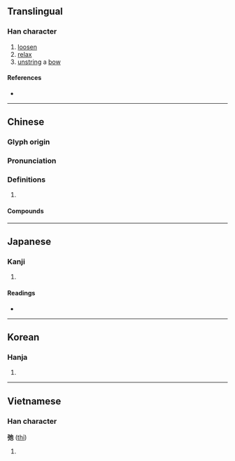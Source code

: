 {{character info/new}}
==Translingual==

===Han character===
{{Han char|rn=57|rad=弓|as=03|sn=6|four=14212|canj=NPD|ids=⿰弓也}}

# [[loosen]]
# [[relax]]
# [[unstring]] a [[bow]]

====References====
* {{Han ref|kx=0357.060|dkj=09724|dj=0673.140|hdz=20991.130|uh=5F1B|ud=24347|bh=A6A2|bd=42658}}

----

==Chinese==
{{zh-forms}}

===Glyph origin===
{{Han etym}}

===Pronunciation===
{{zh-pron
|m=chí
|c=ci2,ci4
|mn=tw,xm,zz:sí/qz,xm,zz:tî
|mn_note=sí - literary (Xiamen, Zhangzhou); tî - vernacular (俗) (Xiamen, Zhangzhou)
|mc=y
|oc=y
|cat=
}}

===Definitions===
{{zh-hanzi}}

# {{rfdef|zh}}

====Compounds====
{{zh-der|一弛一張|一張一弛|厥弛|外弛內張|廢弛|弛廢|弛張|弛禁|弛緩|張弛|懈弛|放蕩弛縱|澆弛|簡弛|綱紀廢弛|色衰愛弛|跅弛|鬆弛}}

----

==Japanese==

===Kanji===
{{ja-kanji|grade=|rs=弓03}}

# {{defn|lang=ja|sort=弓03}}

====Readings====
* {{ja-readings
|goon=し
|kanon=し
|kanyoon=ち
|kun=たる-む, たる-める, たゆ-む, ゆる-む, ゆる-み
}}

----

==Korean==

===Hanja===
{{ko-hanja|hangeul=[[이]], [[치]]|eumhun=|rv=i, chi|mr=i, ch'i|y=i, chi}}

# {{defn|lang=ko|sort=弓03}}

----

==Vietnamese==

===Han character===
'''弛''' ([[thỉ]])

# {{defn|lang=vi}}